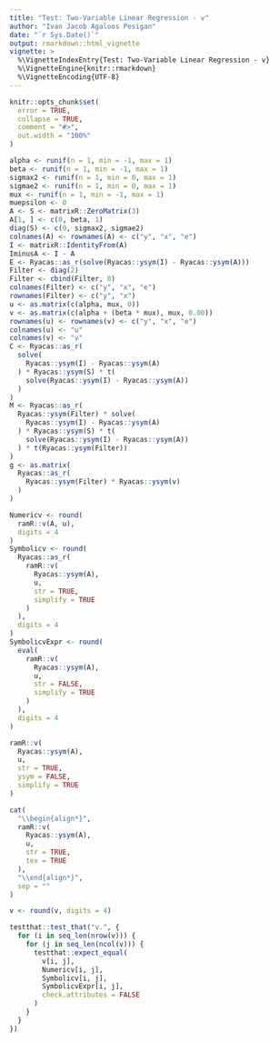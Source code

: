 ```yaml
---
title: "Test: Two-Variable Linear Regression - v"
author: "Ivan Jacob Agaloos Pesigan"
date: "`r Sys.Date()`"
output: rmarkdown::html_vignette
vignette: >
  %\VignetteIndexEntry{Test: Two-Variable Linear Regression - v}
  %\VignetteEngine{knitr::rmarkdown}
  %\VignetteEncoding{UTF-8}
---
```



```r
knitr::opts_chunk$set(
  error = TRUE,
  collapse = TRUE,
  comment = "#>",
  out.width = "100%"
)
```



```r
alpha <- runif(n = 1, min = -1, max = 1)
beta <- runif(n = 1, min = -1, max = 1)
sigmax2 <- runif(n = 1, min = 0, max = 1)
sigmae2 <- runif(n = 1, min = 0, max = 1)
mux <- runif(n = 1, min = -1, max = 1)
muepsilon <- 0
A <- S <- matrixR::ZeroMatrix(3)
A[1, ] <- c(0, beta, 1)
diag(S) <- c(0, sigmax2, sigmae2)
colnames(A) <- rownames(A) <- c("y", "x", "e")
I <- matrixR::IdentityFrom(A)
IminusA <- I - A
E <- Ryacas::as_r(solve(Ryacas::ysym(I) - Ryacas::ysym(A)))
Filter <- diag(2)
Filter <- cbind(Filter, 0)
colnames(Filter) <- c("y", "x", "e")
rownames(Filter) <- c("y", "x")
u <- as.matrix(c(alpha, mux, 0))
v <- as.matrix(c(alpha + (beta * mux), mux, 0.00))
rownames(u) <- rownames(v) <- c("y", "x", "e")
colnames(u) <- "u"
colnames(v) <- "v"
C <- Ryacas::as_r(
  solve(
    Ryacas::ysym(I) - Ryacas::ysym(A)
  ) * Ryacas::ysym(S) * t(
    solve(Ryacas::ysym(I) - Ryacas::ysym(A))
  )
)
M <- Ryacas::as_r(
  Ryacas::ysym(Filter) * solve(
    Ryacas::ysym(I) - Ryacas::ysym(A)
  ) * Ryacas::ysym(S) * t(
    solve(Ryacas::ysym(I) - Ryacas::ysym(A))
  ) * t(Ryacas::ysym(Filter))
)
g <- as.matrix(
  Ryacas::as_r(
    Ryacas::ysym(Filter) * Ryacas::ysym(v)
  )
)
```


\begin{equation}
  \begin{split}
    y &= \alpha + \beta x + \varepsilon \\
    y &= `r alpha` + `r beta` x + \varepsilon
  \end{split}
\end{equation}


```r
Numericv <- round(
  ramR::v(A, u),
  digits = 4
)
Symbolicv <- round(
  Ryacas::as_r(
    ramR::v(
      Ryacas::ysym(A),
      u,
      str = TRUE,
      simplify = TRUE
    )
  ),
  digits = 4
)
SymbolicvExpr <- round(
  eval(
    ramR::v(
      Ryacas::ysym(A),
      u,
      str = FALSE,
      simplify = TRUE
    )
  ),
  digits = 4
)
```



```r
ramR::v(
  Ryacas::ysym(A),
  u,
  str = TRUE,
  ysym = FALSE,
  simplify = TRUE
)
```



```r
cat(
  "\\begin{align*}",
  ramR::v(
    Ryacas::ysym(A),
    u,
    str = TRUE,
    tex = TRUE
  ),
  "\\end{align*}",
  sep = ""
)
```



```r
v <- round(v, digits = 4)
```



```r
testthat::test_that("v.", {
  for (i in seq_len(nrow(v))) {
    for (j in seq_len(ncol(v))) {
      testthat::expect_equal(
        v[i, j],
        Numericv[i, j],
        Symbolicv[i, j],
        SymbolicvExpr[i, j],
        check.attributes = FALSE
      )
    }
  }
})
```

